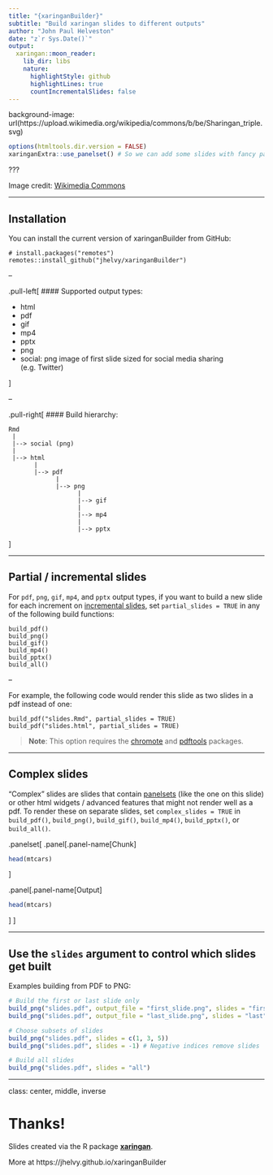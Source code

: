 ```yaml
---
title: "{xaringanBuilder}"
subtitle: "Build xaringan slides to different outputs"
author: "John Paul Helveston"
date: "z`r Sys.Date()`"
output:
  xaringan::moon_reader:
    lib_dir: libs
    nature:
      highlightStyle: github
      highlightLines: true
      countIncrementalSlides: false
---
```


background-image: url(https://upload.wikimedia.org/wikipedia/commons/b/be/Sharingan_triple.svg)

```r
options(htmltools.dir.version = FALSE)
xaringanExtra::use_panelset() # So we can add some slides with fancy panelsets!
```

???

Image credit: [Wikimedia Commons](https://commons.wikimedia.org/wiki/File:Sharingan_triple.svg)

---

## Installation

You can install the current version of xaringanBuilder from GitHub:

```
# install.packages("remotes")
remotes::install_github("jhelvy/xaringanBuilder")
```

--

.pull-left[
#### Supported output types: 

- html
- pdf
- gif
- mp4
- pptx
- png 
- social: png image of first slide sized for social media sharing (e.g. Twitter)

]

--

.pull-right[
#### Build hierarchy:

```
Rmd
 |
 |--> social (png)
 |
 |--> html
       |
       |--> pdf
             |
             |--> png
                   |
                   |--> gif
                   |
                   |--> mp4
                   |
                   |--> pptx
```

]

---

## Partial / incremental slides

For `pdf`, `png`, `gif`, `mp4`, and `pptx` output types, if you want to build a new slide for each increment on [incremental slides](https://slides.yihui.org/xaringan/incremental.html#1), set `partial_slides = TRUE` in any of the following build functions:

```
build_pdf()
build_png()
build_gif()
build_mp4()
build_pptx()
build_all()
```

--

For example, the following code would render this slide as two slides in a pdf instead of one:

```
build_pdf("slides.Rmd", partial_slides = TRUE)
build_pdf("slides.html", partial_slides = TRUE)
```

> **Note**: This option requires the [chromote](https://github.com/rstudio/chromote) and [pdftools](https://github.com/ropensci/pdftools) packages.

---

## Complex slides

"Complex" slides are slides that contain [panelsets](https://pkg.garrickadenbuie.com/xaringanExtra/#/panelset) (like the one on this slide) or other html widgets / advanced features that might not render well as a pdf. To render these on separate slides, set `complex_slides = TRUE` in `build_pdf()`, `build_png()`, `build_gif()`, `build_mp4()`, `build_pptx()`, or `build_all()`.

.panelset[
.panel[.panel-name[Chunk]

```r
head(mtcars)
```
]

.panel[.panel-name[Output]

```r
head(mtcars)
```
]
]

---

## Use the `slides` argument to control which slides get built

Examples building from PDF to PNG:

```r
# Build the first or last slide only
build_png("slides.pdf", output_file = "first_slide.png", slides = "first")
build_png("slides.pdf", output_file = "last_slide.png", slides = "last")

# Choose subsets of slides
build_png("slides.pdf", slides = c(1, 3, 5)) 
build_png("slides.pdf", slides = -1) # Negative indices remove slides

# Build all slides
build_png("slides.pdf", slides = "all")
```

---
class: center, middle, inverse

# Thanks!

Slides created via the R package [**xaringan**](https://github.com/yihui/xaringan).

More at https://jhelvy.github.io/xaringanBuilder
